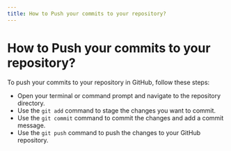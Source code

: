 ```yaml
---
title: How to Push your commits to your repository?
---
```


# How to Push your commits to your repository?

To push your commits to your repository in GitHub, follow these steps:

- Open your terminal or command prompt and navigate to the repository directory.
- Use the `git add` command to stage the changes you want to commit.
- Use the `git commit` command to commit the changes and add a commit message.
- Use the `git push` command to push the changes to your GitHub repository.
